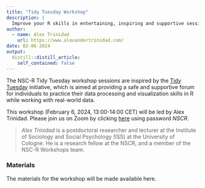 ```yaml
---
title: "Tidy Tuesday Workshop"
description: |
  Improve your R skills in entertaining, inspiring and supportive sessions moderated by your own colleagues.
author:
  - name: Alex Trinidad
    url: https://www.alexandertrinidad.com/
date: 02-06-2024
output:
  distill::distill_article:
    self_contained: false
---
```


The NSC-R Tidy Tuesday workshop sessions are inspired by the [Tidy Tuesday](https://www.tidytuesday.com/) initiative, which is aimed at providing a safe and supportive forum for individuals to practice their data processing and visualization skills in R while working with real-world data.

This workshop (February 6, 2024, 13:00-14:00 CET) will be led by Alex Trinidad. Please join us  on Zoom by clicking [here](https://us02web.zoom.us/j/4539912989) using password *NSCR*.


> *Alex Trinidad* is a postdoctoral researcher and lecturer at the Institute of Sociology and Social Psychology (ISS) at the University of Cologne. He is a research fellow at the NSCR, and a member of the NSC-R Workshops team.

### Materials

The materials for the workshop will be made available here.